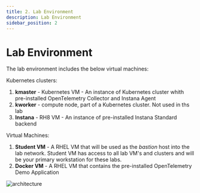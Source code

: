 ```yaml
---
title: 2. Lab Environment
description: Lab Environment
sidebar_position: 2
---
```


# Lab Environment
The lab environment includes the below virtual machines:

Kubernetes clusters:

1. **kmaster** - Kubernetes VM - An instance of Kubernetes cluster whith pre-installed OpenTelemetry Collector and Instana Agent
2. **kworker** - compute node, part of a Kubernetes cluster. Not used in ths lab
3. **Instana** - RH8 VM - An instance of pre-installed Instana Standard backend

Virtual Machines:

1. **Student VM** - A RHEL VM that will be used as the _bastion_ host into the lab network. Student VM has access to all lab VM's and clusters and will be your primary workstation for these labs.
2. **Docker VM** - A RHEL VM that contains the pre-installed OpenTelemetry Demo Application

![architecture](images/architecture-001.png)